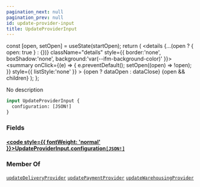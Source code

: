```yaml
---
pagination_next: null
pagination_prev: null
id: update-provider-input
title: UpdateProviderInput
---
```









  const [open, setOpen] = useState(startOpen);
  return (
    <details {...(open ? { open: true } : {})} className="details" style={{ border:'none', boxShadow:'none', background:'var(--ifm-background-color)' }}>
      <summary
        onClick={(e) => {
          e.preventDefault();
          setOpen((open) => !open);
        }}
        style={{ listStyle:'none' }}
      >
      {open ? dataOpen : dataClose}
      </summary>
      {open && children}
    </details>
  );
};








No description


```graphql
input UpdateProviderInput {
  configuration: [JSON!]
}
```




### Fields

#### [<code style={{ fontWeight: 'normal' }}>UpdateProviderInput.<b>configuration</b></code>](#)<Bullet />[`[JSON!]`](/schema/types/scalars/json.mdx) <Badge class="badge badge--secondary" text="list"/> <Badge class="badge badge--secondary" text="scalar"/> 







### Member Of

[`updateDeliveryProvider`](/schema/operations/mutations/update-delivery-provider.mdx)  <Badge class="badge badge--secondary" text="mutation"/><Bullet />[`updatePaymentProvider`](/schema/operations/mutations/update-payment-provider.mdx)  <Badge class="badge badge--secondary" text="mutation"/><Bullet />[`updateWarehousingProvider`](/schema/operations/mutations/update-warehousing-provider.mdx)  <Badge class="badge badge--secondary" text="mutation"/>


